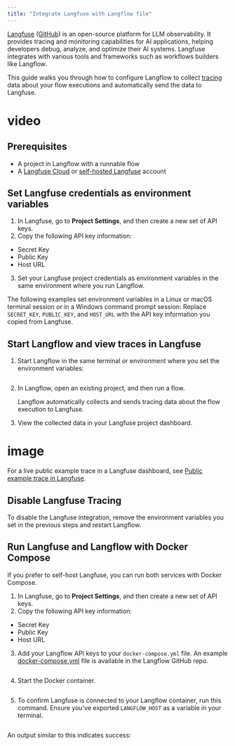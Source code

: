 ```yaml
---
title: "Integrate Langfuse with Langflow file"
---
```


[Langfuse](https://langfuse.com/) ([GitHub](https://github.com/langfuse/langfuse)) is an open-source platform for LLM observability. It provides tracing and monitoring capabilities for AI applications, helping developers debug, analyze, and optimize their AI systems. Langfuse integrates with various tools and frameworks such as workflows builders like Langflow.

This guide walks you through how to configure Langflow to collect [tracing](https://langfuse.com/docs/tracing) data about your flow executions and automatically send the data to Langfuse.

# video

## **Prerequisites**[**​**](https://docs.langflow.org/integrations-langfuse#prerequisites)

- A project in Langflow with a runnable flow
- A [Langfuse Cloud](https://cloud.langfuse.com/) or [self-hosted Langfuse](https://langfuse.com/self-hosting) account

## **Set Langfuse credentials as environment variables**[**​**](https://docs.langflow.org/integrations-langfuse#set-langfuse-credentials-as-environment-variables)

1. In Langfuse, go to **Project Settings**, and then create a new set of API keys.
2. Copy the following API key information:

- Secret Key
- Public Key
- Host URL

3. Set your Langfuse project credentials as environment variables in the same environment where you run Langflow.

The following examples set environment variables in a Linux or macOS terminal session or in a Windows command prompt session: Replace `SECRET_KEY`, `PUBLIC_KEY`, and `HOST_URL` with the API key information you copied from Langfuse.

<Tabs>
  <Tab title="Tab">
    
  </Tab>
  <Tab title="Tab">
    
  </Tab>
</Tabs>

## **Start Langflow and view traces in Langfuse**[**​**](https://docs.langflow.org/integrations-langfuse#start-langflow-and-view-traces-in-langfuse)

1. Start Langflow in the same terminal or environment where you set the environment variables:

```
```

2. In Langflow, open an existing project, and then run a flow.

   Langflow automatically collects and sends tracing data about the flow execution to Langfuse.
3. View the collected data in your Langfuse project dashboard.

# image

For a live public example trace in a Langfuse dashboard, see [Public example trace in Langfuse](https://cloud.langfuse.com/project/cm0nywmaa005c3ol2msoisiho/traces/f016ae6d-4527-43f5-93ba-9d78388cd3d9?timestamp=2024-11-15T10%3A22%3A56.378Z&observation=c3680212-31f0-46e2-9310-add4352e4cc7).

## **Disable Langfuse Tracing**[**​**](https://docs.langflow.org/integrations-langfuse#disable-langfuse-tracing)

To disable the Langfuse integration, remove the environment variables you set in the previous steps and restart Langflow.

## **Run Langfuse and Langflow with Docker Compose**[**​**](https://docs.langflow.org/integrations-langfuse#run-langfuse-and-langflow-with-docker-compose)

If you prefer to self-host Langfuse, you can run both services with Docker Compose.

1. In Langfuse, go to **Project Settings**, and then create a new set of API keys.
2. Copy the following API key information:

- Secret Key
- Public Key
- Host URL

3. Add your Langflow API keys to your `docker-compose.yml` file. An example [docker-compose.yml](https://github.com/langflow-ai/langflow/blob/main/docker_example/docker-compose.yml) file is available in the Langflow GitHub repo.

```
```

4. Start the Docker container.

```
```

5. To confirm Langfuse is connected to your Langflow container, run this command. Ensure you've exported `LANGFLOW_HOST` as a variable in your terminal.

```
```

An output similar to this indicates success:

```
```